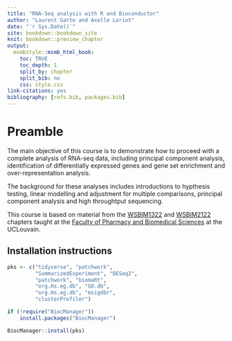 ```yaml
---
title: "RNA-Seq analysis with R and Bioconductor"
author: "Laurent Gatto and Axelle Loriot"
date: "`r Sys.Date()`"
site: bookdown::bookdown_site
knit: bookdown::preview_chapter
output:
  msmbstyle::msmb_html_book:
    toc: TRUE
    toc_depth: 1
    split_by: chapter
    split_bib: no
    css: style.css
link-citations: yes
bibliography: [refs.bib, packages.bib]
---
```


# Preamble {-}

The main objective of this course is to demonstrate how to proceed
with a complete analysis of RNA-seq data, including principal
component analysis, identification of differentially expressed genes
and gene set enrichment and over-representation analysis.

The background for these analyses includes introductions to hypthesis
testing, linear modelling and adjustment for multiple comparisons,
principal component analysis and high throughtput sequencing.

This course is based on material from the
[WSBIM1322](http://bit.ly/WSBIM1322) and
[WSBIM2122](http://bit.ly/WSBIM2122) chapters taught at the [Faculty
of Pharmacy and Biomedical
Sciences](https://uclouvain.be/en/faculties/fasb) at the UCLouvain.

## Installation instructions

```r

pks <- c("tidyverse", "patchwork",
         "SummarizedExperiment", "DESeq2",
         "patchwork", "biomaRt",
         "org.Hs.eg.db", "GO.db",
         "org.Hs.eg.db", "msigdbr",
         "clusterProfiler")

if (!require("BiocManager"))
    install.packages("BiocManager")

BiocManager::install(pks)
```
